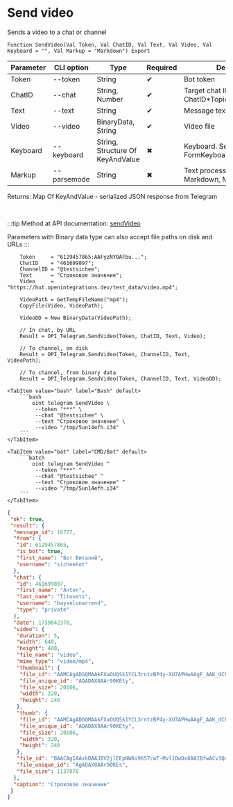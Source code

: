 ﻿---
sidebar_position: 3
description: Send video and other functions to work with Telegram in the Open Integration Package, a free open-source integration library for 1C:Enterprise 8, OneScript and CLI
keywords: [1C, 1С, 1С:Enterprise, 1С:Enterprise 8.3, API, Integration, Services, Exchange, OneScript, CLI, Telegram]
---


# Send video
 Sends a video to a chat or channel



`Function SendVideo(Val Token, Val ChatID, Val Text, Val Video, Val Keyboard = "", Val Markup = "Markdown") Export`

  | Parameter | CLI option | Type | Required | Description |
  |-|-|-|-|-|
  | Token | --token | String | &#x2714; | Bot token |
  | ChatID | --chat | String, Number | &#x2714; | Target chat ID or ChatID*TopicID |
  | Text | --text | String | &#x2714; | Message text |
  | Video | --video | BinaryData, String | &#x2714; | Video file |
  | Keyboard | --keyboard | String, Structure Of KeyAndValue | &#x2716; | Keyboard. See FormKeyboardFromButtonArray |
  | Markup | --parsemode | String | &#x2716; | Text processing type (HTML, Markdown, MarkdownV2) |

  
  Returns:  Map Of KeyAndValue - serialized JSON response from Telegram

<br/>

:::tip
Method at API documentation: [sendVideo](https://core.telegram.org/bots/api#sendvideo)

Parameters with Binary data type can also accept file paths on disk and URLs
:::
<br/>


```bsl title="1C:Enterprise/OneScript code example"
    Token     = "6129457865:AAFyzNYOAFbu...";
    ChatID    = "461699897";
    ChannelID = "@testsichee";
    Text      = "Строковое значение";
    Video     = "https://hut.openintegrations.dev/test_data/video.mp4";

    VideoPath = GetTempFileName("mp4");
    CopyFile(Video, VideoPath);

    VideoDD = New BinaryData(VideoPath);

    // In chat, by URL
    Result = OPI_Telegram.SendVideo(Token, ChatID, Text, Video);

    // To channel, on disk
    Result = OPI_Telegram.SendVideo(Token, ChannelID, Text, VideoPath);

    // To channel, from binary data
    Result = OPI_Telegram.SendVideo(Token, ChannelID, Text, VideoDD);
```
 

 <Tabs>
  
    <TabItem value="bash" label="Bash" default>
        ```bash
            oint telegram SendVideo \
             --token "***" \
             --chat "@testsichee" \
             --text "Строковое значение" \
             --video "/tmp/5un14efh.i34"
        ```
    </TabItem>
  
    <TabItem value="bat" label="CMD/Bat" default>
        ```batch
            oint telegram SendVideo ^
             --token "***" ^
             --chat "@testsichee" ^
             --text "Строковое значение" ^
             --video "/tmp/5un14efh.i34"
        ```
    </TabItem>
</Tabs>


```json title="Result"
{
 "ok": true,
 "result": {
  "message_id": 16727,
  "from": {
   "id": 6129457865,
   "is_bot": true,
   "first_name": "Бот Виталий",
   "username": "sicheebot"
  },
  "chat": {
   "id": 461699897,
   "first_name": "Anton",
   "last_name": "Titovets",
   "username": "bayselonarrend",
   "type": "private"
  },
  "date": 1759842378,
  "video": {
   "duration": 5,
   "width": 640,
   "height": 480,
   "file_name": "video",
   "mime_type": "video/mp4",
   "thumbnail": {
    "file_id": "AAMCAgADGQMAAkFXaOUQSk1YCL3rntzBP4y-XU7APHwAAgF_AAK_dChLFp65ZfSssEgBAAdtAAM2BA",
    "file_unique_id": "AQADAX8AAr90KEty",
    "file_size": 20106,
    "width": 320,
    "height": 240
   },
   "thumb": {
    "file_id": "AAMCAgADGQMAAkFXaOUQSk1YCL3rntzBP4y-XU7APHwAAgF_AAK_dChLFp65ZfSssEgBAAdtAAM2BA",
    "file_unique_id": "AQADAX8AAr90KEty",
    "file_size": 20106,
    "width": 320,
    "height": 240
   },
   "file_id": "BAACAgIAAxkDAAJBV2jlEEpNWAi9657cwT-Mvl1OwDx8AAIBfwACv3QoSxaeuWX0rLBINgQ",
   "file_unique_id": "AgADAX8AAr90KEs",
   "file_size": 1137878
  },
  "caption": "Строковое значение"
 }
}
```
